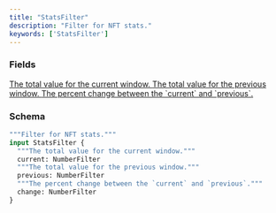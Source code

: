 ```yaml
---
title: "StatsFilter"
description: "Filter for NFT stats."
keywords: ['StatsFilter']
---
```


### Fields

<a href="/api-reference/types/numberfilter">
  <ResponseField name="current" type="NumberFilter">
    The total value for the current window.
  </ResponseField>
</a>

<a href="/api-reference/types/numberfilter">
  <ResponseField name="previous" type="NumberFilter">
    The total value for the previous window.
  </ResponseField>
</a>

<a href="/api-reference/types/numberfilter">
  <ResponseField name="change" type="NumberFilter">
    The percent change between the `current` and `previous`.
  </ResponseField>
</a>

### Schema


```graphql 
"""Filter for NFT stats."""
input StatsFilter {
  """The total value for the current window."""
  current: NumberFilter
  """The total value for the previous window."""
  previous: NumberFilter
  """The percent change between the `current` and `previous`."""
  change: NumberFilter
}
```
